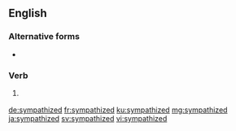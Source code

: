 ==English==

===Alternative forms===
* {{l|en|sympathised}} {{qualifier|mainly|British}}

===Verb===
{{head|en|verb form}}

# {{lb|en|North America}} {{en-past of|sympathize}}

[[de:sympathized]]
[[fr:sympathized]]
[[ku:sympathized]]
[[mg:sympathized]]
[[ja:sympathized]]
[[sv:sympathized]]
[[vi:sympathized]]